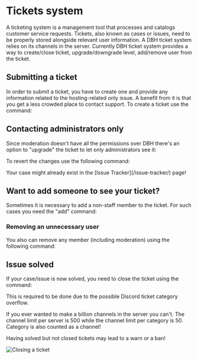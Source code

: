 # Tickets system

A ticketing system is a management tool that processes and catalogs customer service requests. Tickets, also known as cases or issues, need to be properly stored alongside relevant user information. A DBH ticket system relies on its channels in the server. Currently DBH ticket system provides a way to create/close ticket, upgrade/downgrade level, add/remove user from the ticket.

## Submitting a ticket

In order to submit a ticket, you have to create one and provide any information related to the hosting-related only issue. A benefit from it is that you get a less crowded place to contact support. To create a ticket use the command: <Copy value="DBH!ticket new" />

## Contacting administrators only

Since moderation doesn't have all the permissions over DBH there's an option to "upgrade" the ticket to let only administrators see it: <Copy value="DBH!ticket upgrade" />

To revert the changes use the following command: <Copy value="DBH!ticket downgrade" />

<Tip label="Good To Know">
  Your case might already exist in the [Issue Tracker](/issue-tracker/) page!
</Tip>

## Want to add someone to see your ticket?

Sometimes it is necessary to add a non-staff member to the ticket. For such cases you need the "add" command: <Copy value="DBH!ticket add" />

### Removing an unnecessary user

You also can remove any member (including moderation) using the following command: <Copy value="DBH!ticket remove" />

## Issue solved

If your case/issue is now solved, you need to close the ticket using the command: <Copy value="DBH!ticket close" />

This is required to be done due to the possible Discord ticket category overflow.

<Tip label="Good To Know">
  If you ever wanted to make a billion channels in the server you can't. The
  channel limit per server is 500 while the channel limit per category is 50.
  Category is also counted as a channel!
</Tip>

Having solved but not closed tickets may lead to a warn or a ban!

![Closing a ticket](/content/tickets/ticket-close.png)
